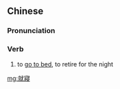{{also|就寝}}
==Chinese==
{{zh-forms|s=就寝}}

===Pronunciation===
{{zh-pron
|m=jiùqǐn
|c=zau6 cam2
|cat=v
}}

===Verb===
{{zh-verb}}

# {{lb|zh|formal}} to [[go to bed]], to retire for the night

[[mg:就寢]]